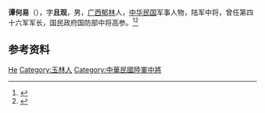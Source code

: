 '''谭何易'''（{{bd|1897年||1962年|}}），字'''且观'''，男，[[广西|广西]][[郁林|郁林]]人，[[中华民国|中华民国]]军事人物，陆军中将，曾任第四十六军军长，国民政府国防部中将高参。<ref>{{Cite book|title=中国抗日战争人物大词典|author=刘景泉主编; 沈久泉, 王凯捷, 李卓副主编|publisher=天津大学出版社|year=1999|isbn=|location=|pages=}}</ref><ref>{{Cite book|title=20世纪中华人物名字号辞典|author=周家珍编著|publisher=法律出版社|year=2000|isbn=9787503628320|location=北京|pages=}}</ref>

== 参考资料 ==
{{reflist}}

{{中国人物小作品}}

{{Authority control}}
{{DEFAULTSORT:Tan谭}}
[[Category:谭姓|He]]
[[Category:玉林人|Category:玉林人]]
[[Category:中華民國陸軍中將|Category:中華民國陸軍中將]]